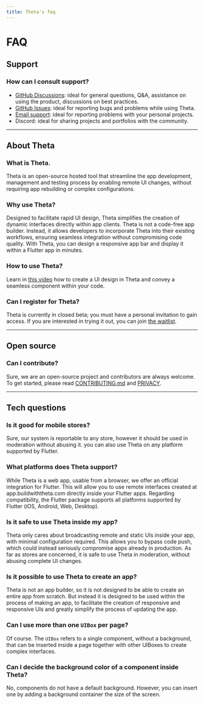 ```yaml
---
title: Theta's faq
---
```


# FAQ

## Support

### How can I consult support?

- [GitHub Discussions](https://github.com/buildwiththeta/buildwiththeta/discussions): ideal for general questions, Q&A, assistance on using the product, discussions on best practices.
- [GitHub Issues](https://github.com/buildwiththeta/buildwiththeta/issues): ideal for reporting bugs and problems while using Theta.
- [Email support](https://app.buildwiththeta.com): ideal for reporting problems with your personal projects.
- Discord: ideal for sharing projects and portfolios with the community.

---

## About Theta

### What is Theta.

Theta is an open-source hosted tool that streamline the app development, management and testing process by enabling remote UI changes, without requiring app rebuilding or complex configurations.

### Why use Theta?

Designed to facilitate rapid UI design, Theta simplifies the creation of dynamic interfaces directly within app clients. Theta is not a code-free app builder. Instead, it allows developers to incorporate Theta into their existing workflows, ensuring seamless integration without compromising code quality. With Theta, you can design a responsive app bar and display it within a Flutter app in minutes.

### How to use Theta?

Learn in [this video](https://youtu.be/oFed0NIqBZI) how to create a UI design in Theta and convey a seamless component within your code.

### Can I register for Theta? 

Theta is currently in closed beta; you must have a personal invitation to gain access. If you are interested in trying it out, you can join [the waitlist](https://app.buildwiththeta.com).

---

## Open source

### Can I contribute?

Sure, we are an open-source project and contributors are always welcome. To get started, please read [CONTRIBUTING.md](https://github.com/buildwiththeta/buildwiththeta/blob/main/CONTRIBUTING.md) and [PRIVACY](https://github.com/buildwiththeta/buildwiththeta/blob/main/LICENSE).

---

## Tech questions

### Is it good for mobile stores?

Sure, our system is reportable to any store, however it should be used in moderation without abusing it. you can also use Theta on any platform supported by Flutter.

### What platforms does Theta support?

While Theta is a web app, usable from a browser, we offer an official integration for Flutter. This will allow you to use remote interfaces created at app.buildwiththeta.com directly inside your Flutter apps. Regarding compatibility, the Flutter package supports all platforms supported by Flutter (iOS, Android, Web, Desktop).

### Is it safe to use Theta inside my app?

Theta only cares about broadcasting remote and static UIs inside your app, with minimal configuration required. This allows you to bypass code push, which could instead seriously compromise apps already in production.
As far as stores are concerned, it is safe to use Theta in moderation, without abusing complete UI changes.

### Is it possible to use Theta to create an app?

Theta is not an app builder, so it is not designed to be able to create an entire app from scratch. But instead it is designed to be used within the process of making an app, to facilitate the creation of responsive and responsive UIs and greatly simplify the process of updating the app.

### Can I use more than one `UIBox` per page?

Of course. The `UIBox` refers to a single component, without a background, that can be inserted inside a page together with other UIBoxes to create complex interfaces.

### Can I decide the background color of a component inside Theta?

No, components do not have a default background. However, you can insert one by adding a background container the size of the screen.
